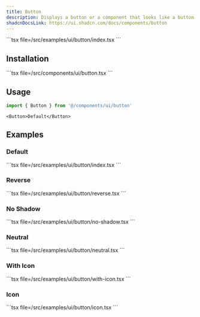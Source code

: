 ```yaml
---
title: Button
description: Displays a button or a component that looks like a button.
shadcnDocsLink: https://ui.shadcn.com/docs/components/button
---
```


<ComponentPreview component="button">
```tsx file=<rootDir>/src/examples/ui/button/index.tsx
  ```
</ComponentPreview>

## Installation

<Installation component="button">
  ```tsx file=<rootDir>/src/components/ui/button.tsx
  ```
</Installation>

## Usage

```ts
import { Button } from '@/components/ui/button'
```

```tsx
<Button>Default</Button>
```

## Examples

### Default

<ComponentPreview component="button" example="default">
  ```tsx file=<rootDir>/src/examples/ui/button/index.tsx
  ```
</ComponentPreview>

### Reverse

<ComponentPreview component="button" example="reverse">
  ```tsx file=<rootDir>/src/examples/ui/button/reverse.tsx
  ```
</ComponentPreview> 

### No Shadow

<ComponentPreview component="button" example="noShadow">
  ```tsx file=<rootDir>/src/examples/ui/button/no-shadow.tsx
  ```
</ComponentPreview>

### Neutral

<ComponentPreview component="button" example="neutral">
  ```tsx file=<rootDir>/src/examples/ui/button/neutral.tsx
  ```
</ComponentPreview>

### With Icon

<ComponentPreview component="button" example="with-icon">
  ```tsx file=<rootDir>/src/examples/ui/button/with-icon.tsx
  ```
</ComponentPreview>

### Icon

<ComponentPreview component="button" example="icon">
  ```tsx file=<rootDir>/src/examples/ui/button/icon.tsx
  ```
</ComponentPreview>